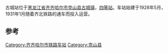 {{Infobox China railway station 
|车站名称 = 古城站
|图片 = 
|图片介紹 = 
|车站名称拼音 = Gucheng
|车站代码 = 
|电报码 = 
|拼音码 =
|车站位置 = [[黑龙江省|黑龙江省]][[齐齐哈尔市|齐齐哈尔市]][[克山县|克山县]][[古城镇|古城镇]]
|归属= [[哈尔滨铁路局|哈尔滨铁路局]]
|线路 = [[齐北铁路|齐北铁路]]
|车站等级 = [[四等站_(中鐵)|四等站]]
|月台数目 =  1
}}
古城站位于[[黑龙江省|黑龙江省]][[齐齐哈尔市|齐齐哈尔市]][[克山县|克山县]][[古城镇|古城镇]]，[[四等站|四等站]]。车站始建于1928年5月，1931年1月随着齐北铁路的通车而投入运营。

==参考==
{{reflist}}

{{齐北铁路}}

[[Category:齐齐哈尔市铁路车站|Category:齐齐哈尔市铁路车站]]
[[Category:克山县|Category:克山县]]
